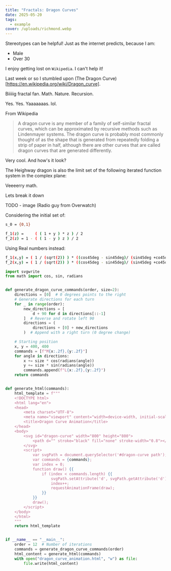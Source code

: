 ```yaml
---
title: "Fractals: Dragon Curves"
date: 2025-05-20
tags:
  - example
cover: /uploads/richmond.webp
---
```

Stereotypes can be helpful! Just as the internet predicts, because I am:

- Male
- Over 30

I enjoy getting lost on `Wikipedia`. I can't help it!

Last week or so I stumbled upon (The Dragon Curve)[https://en.wikipedia.org/wiki/Dragon_curve].

Biiiiig fractal fan. Math. Nature. Recursion.

Yes. Yes. Yaaaaaaas. lol.

From Wikipedia

> A dragon curve is any member of a family of self-similar fractal curves, which can be approximated by recursive methods such as Lindenmayer systems.
> The dragon curve is probably most commonly thought of as the shape that is generated from repeatedly folding a strip of paper in half, although 
> there are other curves that are called dragon curves that are generated differently.

Very cool. And how's it look?

The Heighway dragon is also the limit set of the following iterated function system in the complex plane:

Veeeerry math.

Lets break it down

TODO - image (Radio guy from Overwatch)

Considering the initial set of:

```sh
s_0 = {0,1}

f_1(z) =     ( ( 1 + y ) * z ) / 2
f_2(z) = 1 - ( ( 1 - y ) z ) / 2
```

Using Real numbers instead:

```sh
f_1(x,y) = ( 1 / (sqrt(2)) ) * ((cos45deg - sin45deg)/ (sin45deg +co45deg)) * (x/y)
f_2(x,y) = ( 1 / (sqrt(2)) ) * ((cos45deg - sin45deg)/ (sin45deg +co45deg)) * (x/y)
```


```py
import svgwrite
from math import cos, sin, radians


def generate_dragon_curve_commands(order, size=2):
    directions = [0]  # 0 degrees points to the right
    # Generate directions for each turn
    for _ in range(order):
        new_directions = [
            d + 90 for d in directions[::-1]
        ]  # Reverse and rotate left 90
        directions = (
            directions + [0] + new_directions
        )  # Append with a right turn (0 degree change)

    # Starting position
    x, y = 400, 400
    commands = [f"M{x:.2f},{y:.2f}"]
    for angle in directions:
        x += size * cos(radians(angle))
        y += size * sin(radians(angle))
        commands.append(f"L{x:.2f},{y:.2f}")
    return commands


def generate_html(commands):
    html_template = f"""
    <!DOCTYPE html>
    <html lang="en">
    <head>
        <meta charset="UTF-8">
        <meta name="viewport" content="width=device-width, initial-scale=1.0">
        <title>Dragon Curve Animation</title>
    </head>
    <body>
        <svg id="dragon-curve" width="800" height="800">
            <path d="" stroke="black" fill="none" stroke-width="0.8"></path>
        </svg>
        <script>
            var svgPath = document.querySelector('#dragon-curve path');
            var commands = {commands};
            var index = 0;
            function draw() {{
                if (index < commands.length) {{
                    svgPath.setAttribute('d', svgPath.getAttribute('d') + ' ' + commands[index]);
                    index++;
                    requestAnimationFrame(draw);
                }}
            }}
            draw();
        </script>
    </body>
    </html>
    """
    return html_template


if __name__ == "__main__":
    order = 12  # Number of iterations
    commands = generate_dragon_curve_commands(order)
    html_content = generate_html(commands)
    with open("dragon_curve_animation.html", "w") as file:
        file.write(html_content)

```
